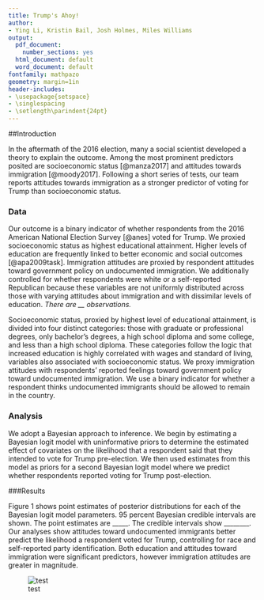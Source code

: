 ```yaml
---
title: Trump's Ahoy!
author: 
- Ying Li, Kristin Bail, Josh Holmes, Miles Williams
output:
  pdf_document:
    number_sections: yes
  html_document: default
  word_document: default
fontfamily: mathpazo
geometry: margin=1in
header-includes:
- \usepackage{setspace}
- \singlespacing
- \setlength\parindent{24pt}
---
```




##Introduction

In the aftermath of the 2016 election, many a social scientist developed a theory to explain the outcome. Among the most prominent predictors posited are socioeconomic status [@manza2017] and attitudes towards immigration [@moody2017]. Following a short series of tests, our team reports attitudes towards immigration as a stronger predictor of voting for Trump than socioeconomic status. 

### Data

Our outcome is a binary indicator of whether respondents from the 2016 American National Election Survey [@anes] voted for Trump. We proxied socioeconomic status as highest educational attainment. Higher levels of education are frequently linked to better economic and social outcomes [@apa2009task]. Immigration attitudes are proxied by respondent attitudes toward government policy on undocumented immigration. We additionally controlled for whether respondents were white or a self-reported Republican because these variables are not uniformly distributed across those with varying attitudes about immigration and with dissimilar levels of education. *There are __ observations. *

Socioeconomic status, proxied by highest level of educational attainment, is divided into four distinct categories: those with graduate or professional degrees, only bachelor's degrees, a high school diploma and some college, and less than a high school diploma. These categories follow the logic that increased education is highly correlated with wages and standard of living, variables also associated with socioeconomic status. We proxy immigration attitudes with respondents' reported feelings toward government policy toward undocumented immigration. We use a binary indicator for whether a respondent thinks undocumented immigrants should be allowed to remain in the country. 

### Analysis

We adopt a Bayesian approach to inference. We begin by estimating a Bayesian logit model with uninformative priors 
to determine the estimated effect of covariates on the likelihood that a respondent said that they intended to vote
for Trump pre-election. We then used estimates from this model as priors for a second Bayesian logit model where we
predict whether respondents reported voting for Trump post-election.

###Results

Figure 1 shows point estimates of posterior distributions for each of the Bayesian logit model parameters. 95 percent Bayesian credible intervals are shown. The point estimates are _____. The credible intervals show ________. 
Our analyses show attitudes toward undocumented immigrants better predict the likelihood a respondent voted for
Trump, controlling for race and self-reported party identification. Both education and attitudes toward immigration were significant predictors, however immigration attitudes are greater in magnitude. 





![test](https://github.com/milesdwilliams15/Exploration13/blob/master/bayesplot.png?raw=true)